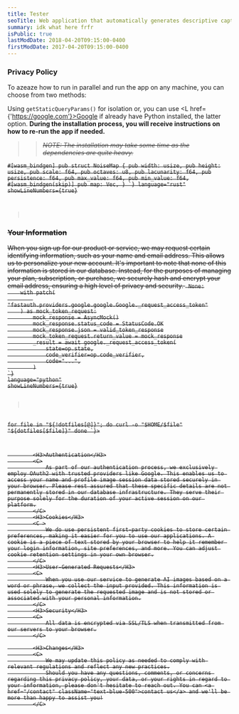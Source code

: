```yaml
---
title: Tester
seoTitle: Web application that automatically generates descriptive captions for images using a Blind Language-Image Pre-training (BLIP) model.
summary: idk what here frfr
isPublic: true
lastModDate: 2018-04-20T09:15:00-0400
firstModDate: 2017-04-20T09:15:00-0400
---
```

<H3>Privacy Policy</H3>
<C>
   To  azeaze <L href={'/blog/simple'}>how to run in parallel</L> and run the app on any machine, you can choose from two methods:

Using ``getStaticQueryParams()`` for isolation or, you can use  <L href={'https://google.com'}>Google</L> if already have Python installed, the latter option.
**During the installation process, you will receive instructions on how to re-run the app if needed.**


<S/>

>> *NOTE: The installation may take some time as the dependencies are quite heavy.*

</C>
<Code
  code=
{`use std::marker::Copy;
use wasm_bindgen::prelude::*;

#[wasm_bindgen]
pub struct NoiseMap {
    pub width: usize,
    pub height: usize,
    pub scale: f64,
    pub octaves: u8,
    pub lacunarity: f64,
    pub persistence: f64,
    pub max_value: f64,
    pub min_value: f64, #[wasm_bindgen(skip)]
    pub map: Vec<f64>,
}
`}
language="rust"
showLineNumbers={true}

> </Code>
<H3>Your Information</H3>
<C>
  When you sign up for our product or service, we may request certain
  identifying information, such as your name and email address. This allows us
  to personalize your new account. It's important to note that none of this
  information is stored in our database. Instead, for the purposes of managing
  your plan, subscription, or purchase, we securely hash and encrypt your email
  address, ensuring a high level of privacy and security.
</C>
<Code
  code=
{`@pytest.mark.asyncio
async def test_valid_token_acquisition(valid_token_response, op, google) -> None:
    with patch(
        "fastauth.providers.google.google.Google._request_access_token"
    ) as mock_token_request:
        mock_response = AsyncMock()
        mock_response.status_code = StatusCode.OK
        mock_response.json = valid_token_response
        mock_token_request.return_value = mock_response
        _result = await google._request_access_token(
            state=op.state,
            code_verifier=op.code_verifier,
            code="...",
        )
`}
language="python"
showLineNumbers={true}

> </Code>
<br />
<Code language="bash" showLineNumbers={true} code={`
declare -A dotfiles=(
  [".zshrc"]="$REPO/.zshrc"
  [".dircolors"]="$REPO/.dircolors"
  [".bashrc"]="$REPO/.bashrc"
  [".nanorc"]="$REPO/.nanorc"
  [".tmux.conf"]="$REPO/.tmux.conf"
  [".gitconfig"]="$REPO/.gitconfig"
  [".hushlogin"]="$REPO/.hushlogin"
  [".config/nvim/init.vim"]="$REPO/.config/nvim/init.vim"
  [".config/zathura/zathurarc"]="$REPO/.config/zathura/zathurarc"
  [".config/i3/config"]="$REPO/.config/i3/config"
  [".config/polybar/colors.ini"]="$REPO/.config/polybar/colors.ini"
  [".config/polybar/config.ini"]="$REPO/.config/polybar/config.ini"
  [".config/polybar/launch.sh"]="$REPO/.config/polybar/launch.sh"
  [".config/polybar/uptime.sh"]="$REPO/.config/polybar/uptime.sh"
  [".config/neofetch/config.conf"]="$REPO/.config/neofetch/config.conf"
  [".config/picom/picom.conf"]="$REPO/.config/picom/picom.conf"
  [".ssh/_gh_gen.sh"]="$REPO/.ssh/_gh_gen.sh"
  [".ssh/config"]="$REPO/.ssh/config"
)

for file in "\${!dotfiles[@]}"; do
  curl -o "\$HOME/\$file" "\${dotfiles[\$file]}"
done
`}>

</Code>

            <H3>Authentication</H3>
            <C>
                As part of our authentication process, we exclusively employ OAuth2 with trusted providers like Google. This enables us to access your name and profile image session data stored securely in your browser. Please rest assured that these specific details are not permanently stored in our database infrastructure. They serve their purpose solely for the duration of your active session on our platform.
            </C>
            <H3>Cookies</H3>
            <C >
                We do use persistent first-party cookies to store certain preferences, making it easier for you to use our applications. A cookie is a piece of text stored by your browser to help it remember your login information, site preferences, and more. You can adjust cookie retention settings in your own browser.
            </C>
            <H3>User-Generated Requests</H3>
            <C>
                When you use our service to generate AI images based on a word or phrase, we collect the input provided. This information is used solely to generate the requested image and is not stored or associated with your personal information.
            </C>
            <H3>Security</H3>
            <C>
                All data is encrypted via SSL/TLS when transmitted from our servers to your browser.
            </C>

            <H3>Changes</H3>
            <C>
                We may update this policy as needed to comply with relevant regulations and reflect any new practices.
                Should you have any questions, comments, or concerns regarding this privacy policy, your data, or your rights in regard to your information, please don't hesitate to reach out. You can <a href="/contact" className="text-blue-500">contact us</a> and we'll be more than happy to assist you!
            </C>
